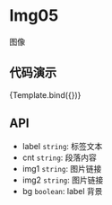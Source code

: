 
<Meta title="MDX/Img05" component={Img05} />

<style>
  {`
    h2 {
      color: rgba(0, 0, 0, 0.88);
      font-weight: 500;
      font-family: Avenir,-apple-system,BlinkMacSystemFont,'Segoe UI',Roboto,'Helvetica Neue',Arial,'Noto Sans',sans-serif,'Apple Color Emoji','Segoe UI Emoji','Segoe UI Symbol','Noto Color Emoji',sans-serif;
      font-size: 24px;
      line-height: 32px;
    }
    ul, ol {
      list-style: none;
      padding: 0;
      margin: 0;
    }
    ul li {
      margin-left: 20px;
      padding-left: 4px;
      list-style-type: circle;
    }
  `}
</style>

# Img05

图像

## 代码演示


<Canvas>
  <Story
    name="default"
    args={{
      label: "2022.6.10",
      cnt: "段落内容测试测试测试段落内容段落内容段落内容",
      img1: "https://images.ctfassets.net/tfio2c4e6qit/6OaMSuMWf7zDlOL4xSm4dI/cf51a822c75fa778e3e41ec2c19520f1/GettyImages-1311238556__1_.jpg?w=2360&h=1240&fit=thumb&q=75&fm=webp",
      img2: "https://images.ctfassets.net/tfio2c4e6qit/6OaMSuMWf7zDlOL4xSm4dI/cf51a822c75fa778e3e41ec2c19520f1/GettyImages-1311238556__1_.jpg?w=2360&h=1240&fit=thumb&q=75&fm=webp",
      bg: true,
    }}
  >
    {Template.bind({})}
  </Story>
</Canvas>

## API

- label `string`: 标签文本
- cnt `string`: 段落内容
- img1 `string`: 图片链接
- img2 `string`: 图片链接
- bg `boolean`: label 背景
